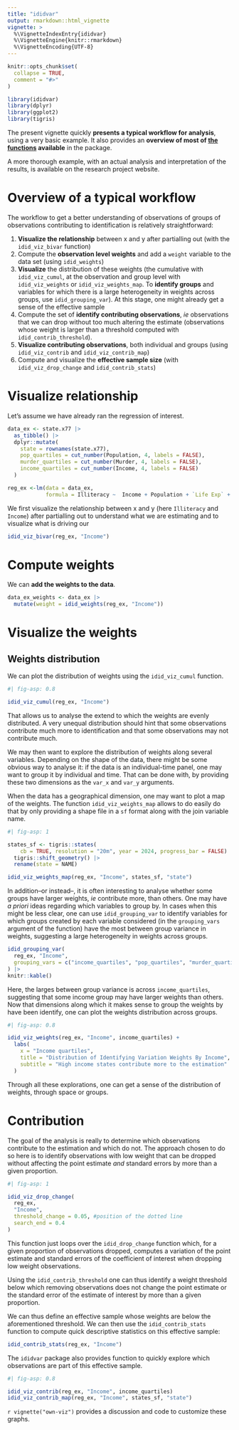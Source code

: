 ```yaml
---
title: "ididvar"
output: rmarkdown::html_vignette
vignette: >
  %\VignetteIndexEntry{ididvar}
  %\VignetteEngine{knitr::rmarkdown}
  %\VignetteEncoding{UTF-8}
---
```


```r
knitr::opts_chunk$set(
  collapse = TRUE,
  comment = "#>"
)
```


```r
library(ididvar)
library(dplyr)
library(ggplot2)
library(tigris)
```

The present vignette quickly **presents a typical workflow for analysis**, using a very basic example. It also provides an **overview of most of [the functions](docs/reference/index.html) available** in the package. 

A more thorough example, with an actual analysis and interpretation of the results, is available on the research project website. 

# Overview of a typical workflow

The workflow to get a better understanding of observations of groups of observations contributing to identification is relatively straightforward: 

1. **Visualize the relationship** between x and y after partialling out (with the `idid_viz_bivar` function)
1. Compute the **observation level weights** and add a `weight` variable to the data set (using `idid_weights`)
1. **Visualize** the distribution of these weights (the cumulative with `idid_viz_cumul`, at the observation and group level with `idid_viz_weights` or `idid_viz_weights_map`. To **identify groups** and variables for which there is a large heterogeneity in weights across groups, use `idid_grouping_var`). At this stage, one might already get a sense of the effective sample
1. Compute the set of **identify contributing observations**, *ie* observations that we can drop without too much altering the estimate (observations whose weight is larger than a threshold computed with `idid_contrib_threshold`).
1. **Visualize contributing observations**, both individual and groups (using `idid_viz_contrib` and `idid_viz_contrib_map`)
1. Compute and visualize the **effective sample size** (with `idid_viz_drop_change` and `idid_contrib_stats`) 

<!-- Optionally, we can also add a `contrib` dummy. For that we need to determine the contribution threshold. Here I use the `idid_contrib_threshold` to find a weight threshold below which removing observations does not change the point estimate or the standard error of the estimate of interest by more than a given proportion. -->
<!-- 1. Compute the weights at a group level of interest (here state level) by summing weights of observations in this group. -->

# Visualize relationship

Let's assume we have already ran the regression of interest. 

```r
data_ex <- state.x77 |>
  as_tibble() |>
  dplyr::mutate(
    state = rownames(state.x77),
    pop_quartiles = cut_number(Population, 4, labels = FALSE),
    murder_quartiles = cut_number(Murder, 4, labels = FALSE),
    income_quartiles = cut_number(Income, 4, labels = FALSE)
  ) 

reg_ex <-lm(data = data_ex,
            formula = Illiteracy ~  Income + Population + `Life Exp` + Frost)
```

We first visualize the relationship between x and y (here `Illiteracy` and `Income`) after partialling out to understand what we are estimating and to visualize what is driving our 

```r
idid_viz_bivar(reg_ex, "Income")
```

# Compute weights

We can **add the weights to the data**.

```r
data_ex_weights <- data_ex |> 
  mutate(weight = idid_weights(reg_ex, "Income"))
```

# Visualize the weights

## Weights distribution

We can plot the distribution of weights using the `idid_viz_cumul` function.

```r
#| fig-asp: 0.8

idid_viz_cumul(reg_ex, "Income")
```

That allows us to analyse the extend to which the weights are evenly distributed. A very unequal distribution should hint that some observations contribute much more to identification and that some observations may not contribute much.

We may then want to explore the distribution of weights along several variables. Depending on the shape of the data, there might be some obvious way to analyse it: if the data is an individual-time panel, one may want to group it by individual and time. That can be done with, by providing these two dimensions as the `var_x` and `var_y` arguments.

When the data has a geographical dimension, one may want to plot a map of the weights. The function `idid_viz_weights_map` allows to do easily do that by only providing a shape file in a `sf` format along with the join variable name.

```r
#| fig-asp: 1

states_sf <- tigris::states(
    cb = TRUE, resolution = "20m", year = 2024, progress_bar = FALSE) |>
  tigris::shift_geometry() |> 
  rename(state = NAME)

idid_viz_weights_map(reg_ex, "Income", states_sf, "state")
```

In addition--or instead--, it is often interesting to analyse whether some groups have larger weights, *ie* contribute more, than others. One may have *a priori* ideas regarding which variables to group by. In cases when this might be less clear, one can use `idid_grouping_var` to identify variables for which groups created by each variable considered (in the `grouping_vars` argument of the function) have the most between group variance in weights, suggesting a large heterogeneity in weights across groups.

```r
idid_grouping_var(
  reg_ex, "Income", 
  grouping_vars = c("income_quartiles", "pop_quartiles", "murder_quartiles")
) |> 
knitr::kable()
```

Here, the larges between group variance is across `income_quartiles`, suggesting that some income group may have larger weights than others. Now that dimensions along which it makes sense to group the weights by have been identify, one can plot the weights distribution across groups.

```r
#| fig-asp: 0.8

idid_viz_weights(reg_ex, "Income", income_quartiles) +
  labs(
    x = "Income quartiles", 
    title = "Distribution of Identifying Variation Weights By Income",
    subtitle = "High income states contribute more to the estimation"
  )
```

Through all these explorations, one can get a sense of the distribution of weights, through space or groups. 

# Contribution

The goal of the analysis is really to determine which observations contribute to the estimation and which do not. The approach chosen to do so here is to identify observations with low weight that can be dropped without affecting the point estimate *and* standard errors by more than a given proportion.

```r
#| fig-asp: 1

idid_viz_drop_change(
  reg_ex, 
  "Income", 
  threshold_change = 0.05, #position of the dotted line
  search_end = 0.4
)
```

This function just loops over the `idid_drop_change` function which, for a given proportion of observations dropped, computes a variation of the point estimate and standard errors of the coefficient of interest when dropping low weight observations.

Using the `idid_contrib_threshold` one can thus identify a weight threshold below which removing observations does not change the point estimate or the standard error of the estimate of interest by more than a given proportion. 

We can thus define an effective sample whose weights are below the aforementioned threshold. We can then use the `idid_contrib_stats` function to compute quick descriptive statistics on this effective sample:

```r
idid_contrib_stats(reg_ex, "Income")
```

The `ididvar` package also provides function to quickly explore which observations are part of this effective sample.

```r
#| fig-asp: 0.8

idid_viz_contrib(reg_ex, "Income", income_quartiles)
idid_viz_contrib_map(reg_ex, "Income", states_sf, "state")
```

`r vignette("own-viz")` provides a discussion and code to customize these graphs.


